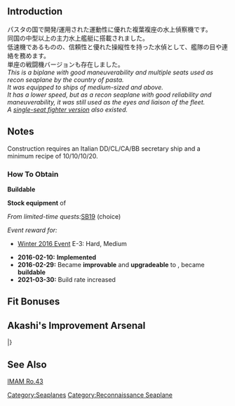 {{EquipmentInfo|163}}

==Introduction==
パスタの国で開発/運用された運動性に優れた複葉複座の水上偵察機です。<br>
同国の中型以上の主力水上艦艇に搭載されました。<br>
低速機であるものの、信頼性と優れた操縦性を持った水偵として、艦隊の目や連絡を務めます。<br>
単座の戦闘機バージョンも存在しました。<br>

''This is a biplane with good maneuverability and multiple seats used as recon seaplane by the country of pasta.''<br>
''It was equipped to ships of medium-sized and above.''<br>
''It has a lower speed, but as a recon seaplane with good reliability and maneuverability, it was still used as the eyes and liaison of the fleet.''<br>
''A [[Ro.44 Seaplane Fighter|single-seat fighter version]] also existed.''

==Notes==
Construction requires an Italian DD/CL/CA/BB secretary ship and a minimum recipe of 10/10/10/20.

<div class="mw-collapsible"><h3>How To Obtain</h3>
<div class="mw-collapsible-content">
'''Buildable'''

'''Stock equipment''' of {{Ship/Link|Zara Kai}}

''From limited-time quests: ''[[Quests/Seasonal#SB19|SB19]] (choice)

''Event reward for:''
* [[Winter 2016 Event]] E-3: Hard, Medium

</div></div>


<div class="mw-collapsible><h3>Updates History</h3>
<div class="mw-collapsible-content>
* '''2016-02-10:''' '''Implemented'''
* '''2016-02-29:''' Became '''improvable''' and '''upgradeable''' to {{Equipment/Link|Ro.44 Seaplane Fighter}}, became '''buildable'''
* '''2021-03-30:''' Build rate increased
</div></div>

==Fit Bonuses==
{{:Equipment Bonuses/Reconnaissance Seaplanes}}

== Akashi's Improvement Arsenal ==
{{AkashiWorkshop}}
{{AkashiWorkshopLine
| Name = {{PAGENAME}}
| ItemType = Seaplane
| Fuel = 60
| Ammo = 30
| Steel = 0
| Baux = 180
|Mats0-5 = 3/5
|Mats6-9 = 4/6
|Mats10 = 5/10
|Screws0-5 = 1/2
|Screws6-9 = 2/4
|Screws10 = 3/5
|EquipConsume0-5 = 1x{{Seaplane|Type 0 Recon Seaplane}}
|EquipConsume6-9 = 1x{{Seaplane|Zuiun}}
|EquipConsume10 = 2x{{Seaplane|Type 0 Recon Seaplane}}
| Sun = &nbsp;<br>&nbsp;<br>I<br>&nbsp;
| Mon = Z1<br>&nbsp;<br>&nbsp;<br>&nbsp;
| Tue = Z1<br>&nbsp;<br>&nbsp;<br>R
| Wed = Z1<br>&nbsp;<br>&nbsp;<br>R
| Thu = Z1<br>Z2<br>&nbsp;<br>&nbsp;
| Fri = Z1<br>Z2<br>&nbsp;<br>&nbsp;
| Sat = &nbsp;<br>Z2<br>I<br>&nbsp;
| 2ndShip = [[Zara#First Upgrade|Zara Kai]]<br>[[Zara#Second Upgrade|Zara Due]]<br>[[Littorio#First Upgrade|Italia]]<br>[[Roma#First Upgrade|Roma Kai]]
| Notes = Upgrades to [[Ro.44 Seaplane Fighter]].
}}
|}

==See Also==
[[wikipedia:IMAM Ro.43|IMAM Ro.43]]
{{Equipmentlist}}
[[Category:Seaplanes]]
[[Category:Reconnaissance Seaplane]]